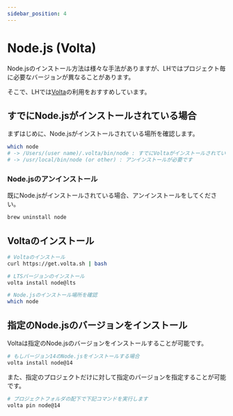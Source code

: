 ```yaml
---
sidebar_position: 4
---
```


# Node.js (Volta)

Node.jsのインストール方法は様々な手法がありますが、LHではプロジェクト毎に必要なバージョンが異なることがあります。

そこで、LHでは[Volta](https://volta.sh/)の利用をおすすめしています。

## すでにNode.jsがインストールされている場合

まずはじめに、Node.jsがインストールされている場所を確認します。

```bash
which node
# -> /Users/(user name)/.volta/bin/node : すでにVoltaがインストールされています
# -> /usr/local/bin/node (or other) : アンインストールが必要です
```

### Node.jsのアンインストール

既にNode.jsがインストールされている場合、アンインストールをしてください。

```bash
brew uninstall node
```

## Voltaのインストール

```bash
# Voltaのインストール
curl https://get.volta.sh | bash

# LTSバージョンのインストール
volta install node@lts

# Node.jsのインストール場所を確認
which node
```

## 指定のNode.jsのバージョンをインストール

Voltaは指定のNode.jsのバージョンをインストールすることが可能です。

```bash
# もしバージョン14のNode.jsをインストールする場合
volta install node@14
```

また、指定のプロジェクトだけに対して指定のバージョンを指定することが可能です。

```bash
# プロジェクトフォルダの配下で下記コマンドを実行します
volta pin node@14
```
